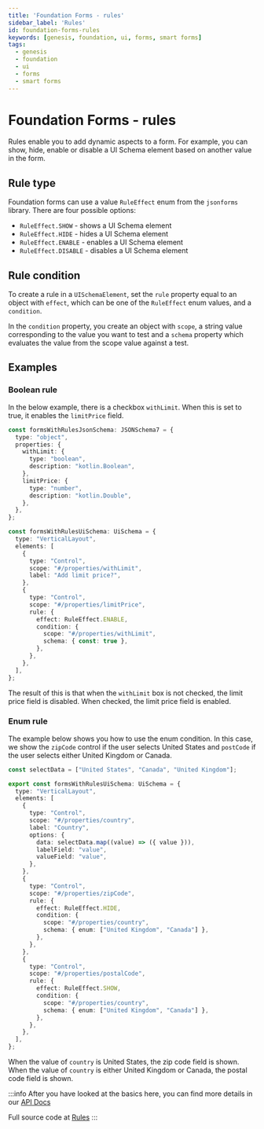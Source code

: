 ```yaml
---
title: 'Foundation Forms - rules'
sidebar_label: 'Rules'
id: foundation-forms-rules
keywords: [genesis, foundation, ui, forms, smart forms]
tags:
  - genesis
  - foundation
  - ui
  - forms
  - smart forms
---
```



# Foundation Forms - rules

Rules enable you to add dynamic aspects to a form. For example, you can show, hide, enable or disable a UI Schema element based on another value in the form.

## Rule type

Foundation forms can use a value `RuleEffect` enum from the `jsonforms` library. There are four possible options:

- `RuleEffect.SHOW` - shows a UI Schema element
- `RuleEffect.HIDE` - hides a UI Schema element
- `RuleEffect.ENABLE` - enables a UI Schema element
- `RuleEffect.DISABLE` - disables a UI Schema element

## Rule condition

To create a rule in a `UISchemaElement`, set the `rule` property equal to an object with `effect`, which can be one of the `RuleEffect` enum values, and a `condition`.

In the `condition` property, you create an object with `scope`, a string value corresponding to the value you want to test and a `schema` property which evaluates the value from the scope value against a test.

## Examples

### Boolean rule

In the below example, there is a checkbox `withLimit`. When this is set to true, it enables the `limitPrice` field.

```ts
const formsWithRulesJsonSchema: JSONSchema7 = {
  type: "object",
  properties: {
    withLimit: {
      type: "boolean",
      description: "kotlin.Boolean",
    },
    limitPrice: {
      type: "number",
      description: "kotlin.Double",
    },
  },
};

const formsWithRulesUiSchema: UiSchema = {
  type: "VerticalLayout",
  elements: [
    {
      type: "Control",
      scope: "#/properties/withLimit",
      label: "Add limit price?",
    },
    {
      type: "Control",
      scope: "#/properties/limitPrice",
      rule: {
        effect: RuleEffect.ENABLE,
        condition: {
          scope: "#/properties/withLimit",
          schema: { const: true },
        },
      },
    },
  ],
};
```

The result of this is that when the `withLimit` box is not checked, the limit price field is disabled. When checked, the limit price field is enabled.

<BooleanRuleFormExample/>

### Enum rule

The example below shows you how to use the enum condition. In this case, we show the `zipCode` control if the user selects United States and `postCode` if the user selects either United Kingdom or Canada.

```ts
const selectData = ["United States", "Canada", "United Kingdom"];

export const formsWithRulesUiSchema: UiSchema = {
  type: "VerticalLayout",
  elements: [
    {
      type: "Control",
      scope: "#/properties/country",
      label: "Country",
      options: {
        data: selectData.map((value) => ({ value })),
        labelField: "value",
        valueField: "value",
      },
    },
    {
      type: "Control",
      scope: "#/properties/zipCode",
      rule: {
        effect: RuleEffect.HIDE,
        condition: {
          scope: "#/properties/country",
          schema: { enum: ["United Kingdom", "Canada"] },
        },
      },
    },
    {
      type: "Control",
      scope: "#/properties/postalCode",
      rule: {
        effect: RuleEffect.SHOW,
        condition: {
          scope: "#/properties/country",
          schema: { enum: ["United Kingdom", "Canada"] },
        },
      },
    },
  ],
};
```

When the value of `country` is United States, the zip code field is shown. When the value of `country` is either United Kingdom or Canada, the postal code field is shown.

<EnumRuleFormExample/>

:::info
After you have looked at the basics here, you can find more details in our [API Docs](./docs/api/index.md)

Full source code at [Rules](https://github.com/genesiscommunitysuccess/form-examples/tree/main/client/src/routes/forms-with-rules)
:::


